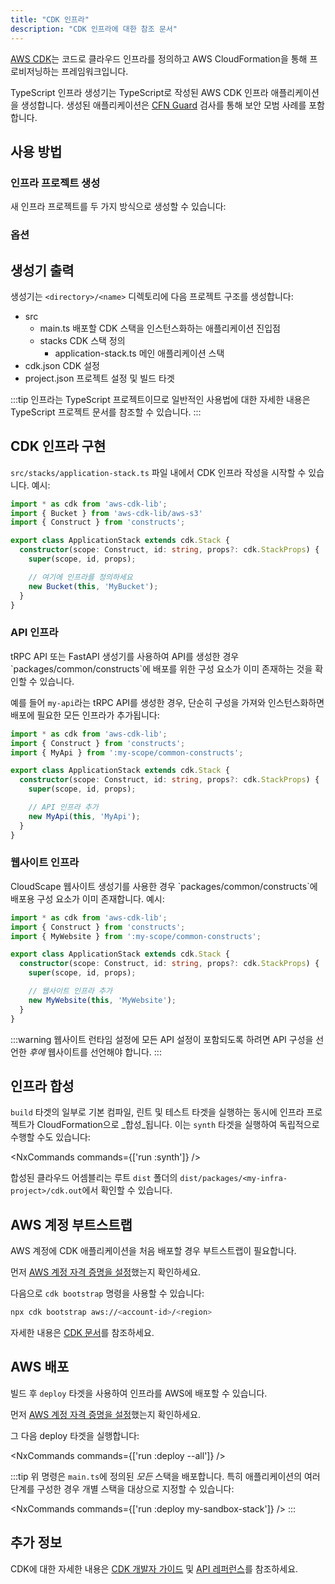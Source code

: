 ```yaml
---
title: "CDK 인프라"
description: "CDK 인프라에 대한 참조 문서"
---
```





[AWS CDK](https://docs.aws.amazon.com/cdk/v2/guide/home.html)는 코드로 클라우드 인프라를 정의하고 AWS CloudFormation을 통해 프로비저닝하는 프레임워크입니다.

TypeScript 인프라 생성기는 TypeScript로 작성된 AWS CDK 인프라 애플리케이션을 생성합니다. 생성된 애플리케이션은 [CFN Guard](https://docs.aws.amazon.com/cfn-guard/latest/ug/what-is-guard.html) 검사를 통해 보안 모범 사례를 포함합니다.

## 사용 방법

### 인프라 프로젝트 생성

새 인프라 프로젝트를 두 가지 방식으로 생성할 수 있습니다:

<RunGenerator generator="ts#infra" />

### 옵션

<GeneratorParameters schema={schema} />

## 생성기 출력

생성기는 `<directory>/<name>` 디렉토리에 다음 프로젝트 구조를 생성합니다:

<FileTree>

  - src
    - main.ts 배포할 CDK 스택을 인스턴스화하는 애플리케이션 진입점
    - stacks CDK 스택 정의
      - application-stack.ts 메인 애플리케이션 스택
  - cdk.json CDK 설정
  - project.json 프로젝트 설정 및 빌드 타겟

</FileTree>

:::tip
인프라는 TypeScript 프로젝트이므로 일반적인 사용법에 대한 자세한 내용은 <Link path="guides/typescript-project">TypeScript 프로젝트 문서</Link>를 참조할 수 있습니다.
:::

## CDK 인프라 구현

`src/stacks/application-stack.ts` 파일 내에서 CDK 인프라 작성을 시작할 수 있습니다. 예시:

```ts title="src/stacks/application-stack.ts" {9-10}
import * as cdk from 'aws-cdk-lib';
import { Bucket } from 'aws-cdk-lib/aws-s3'
import { Construct } from 'constructs';

export class ApplicationStack extends cdk.Stack {
  constructor(scope: Construct, id: string, props?: cdk.StackProps) {
    super(scope, id, props);

    // 여기에 인프라를 정의하세요
    new Bucket(this, 'MyBucket');
  }
}
```

### API 인프라

<Link path="guides/trpc">tRPC API</Link> 또는 <Link path="guides/fastapi">FastAPI</Link> 생성기를 사용하여 API를 생성한 경우 `packages/common/constructs`에 배포를 위한 구성 요소가 이미 존재하는 것을 확인할 수 있습니다.

예를 들어 `my-api`라는 tRPC API를 생성한 경우, 단순히 구성을 가져와 인스턴스화하면 배포에 필요한 모든 인프라가 추가됩니다:

```ts title="src/stacks/application-stack.ts" {3, 9-10}
import * as cdk from 'aws-cdk-lib';
import { Construct } from 'constructs';
import { MyApi } from ':my-scope/common-constructs';

export class ApplicationStack extends cdk.Stack {
  constructor(scope: Construct, id: string, props?: cdk.StackProps) {
    super(scope, id, props);

    // API 인프라 추가
    new MyApi(this, 'MyApi');
  }
}
```

### 웹사이트 인프라

<Link path="guides/cloudscape-website">CloudScape 웹사이트</Link> 생성기를 사용한 경우 `packages/common/constructs`에 배포용 구성 요소가 이미 존재합니다. 예시:

```ts title="src/stacks/application-stack.ts" {3, 9-10}
import * as cdk from 'aws-cdk-lib';
import { Construct } from 'constructs';
import { MyWebsite } from ':my-scope/common-constructs';

export class ApplicationStack extends cdk.Stack {
  constructor(scope: Construct, id: string, props?: cdk.StackProps) {
    super(scope, id, props);

    // 웹사이트 인프라 추가
    new MyWebsite(this, 'MyWebsite');
  }
}
```

:::warning
웹사이트 <Link path="guides/cloudscape-website#runtime-configuration">런타임 설정</Link>에 모든 API 설정이 포함되도록 하려면 API 구성을 선언한 _후에_ 웹사이트를 선언해야 합니다.
:::

## 인프라 합성

`build` 타겟의 일부로 <Link path="guides/typescript-project#building">기본 컴파일, 린트 및 테스트 타겟</Link>을 실행하는 동시에 인프라 프로젝트가 CloudFormation으로 _합성_됩니다. 이는 `synth` 타겟을 실행하여 독립적으로 수행할 수도 있습니다:

<NxCommands commands={['run <my-infra>:synth']} />

합성된 클라우드 어셈블리는 루트 `dist` 폴더의 `dist/packages/<my-infra-project>/cdk.out`에서 확인할 수 있습니다.

## AWS 계정 부트스트랩

AWS 계정에 CDK 애플리케이션을 처음 배포할 경우 부트스트랩이 필요합니다.

먼저 [AWS 계정 자격 증명을 설정](https://docs.aws.amazon.com/sdkref/latest/guide/access.html)했는지 확인하세요.

다음으로 `cdk bootstrap` 명령을 사용할 수 있습니다:

```bash
npx cdk bootstrap aws://<account-id>/<region>
```

자세한 내용은 [CDK 문서](https://docs.aws.amazon.com/cdk/v2/guide/bootstrapping-env.html)를 참조하세요.

## AWS 배포

빌드 후 `deploy` 타겟을 사용하여 인프라를 AWS에 배포할 수 있습니다.

먼저 [AWS 계정 자격 증명을 설정](https://docs.aws.amazon.com/sdkref/latest/guide/access.html)했는지 확인하세요.

그 다음 deploy 타겟을 실행합니다:

<NxCommands commands={['run <my-infra>:deploy --all']} />

:::tip
위 명령은 `main.ts`에 정의된 _모든_ 스택을 배포합니다. 특히 애플리케이션의 여러 단계를 구성한 경우 개별 스택을 대상으로 지정할 수 있습니다:

<NxCommands commands={['run <my-infra>:deploy my-sandbox-stack']} />
:::

## 추가 정보

CDK에 대한 자세한 내용은 [CDK 개발자 가이드](https://docs.aws.amazon.com/cdk/v2/guide/core_concepts.html) 및 [API 레퍼런스](https://docs.aws.amazon.com/cdk/api/v2/docs/aws-construct-library.html)를 참조하세요.